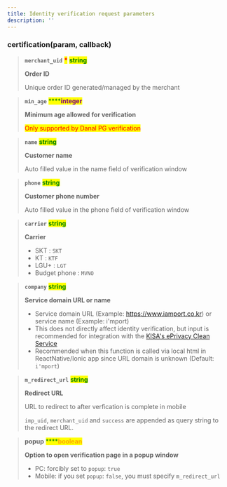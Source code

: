 ```yaml
---
title: Identity verification request parameters
description: ''
---
```





### certification(param, callback) <a href="#certification" id="certification"></a>

> **`merchant_uid`**  <mark style="color:red;">**\***</mark>  <mark style="color:green;">**string**</mark>
>
> **Order ID**
>
> Unique order ID generated/managed by the merchant

> **`min_age`**    <mark style="color:green;">****</mark><mark style="color:purple;">**integer**</mark>
>
> **Minimum age allowed** **for verification**
>
> <mark style="color:red;">Only supported by Danal PG verification</mark>

> **`name`**    <mark style="color:green;">**string**</mark>
>
> **Customer name**
>
> Auto filled value in the name field of verification window

> **`phone`**    <mark style="color:green;">**string**</mark>
>
> **Customer phone number**
>
> Auto filled value in the phone field of verification window

> **`carrier`**    <mark style="color:green;">**string**</mark>
>
> **Carrier**
>
> * SKT : `SKT`
> * KT : `KTF`
> * LGU+ : `LGT`
> * Budget phone : `MVNO`

> **`company`**    <mark style="color:green;">**string**</mark>
>
> **Service domain URL or name**
>
> * Service domain URL (Example: https://www.iamport.co.kr) or service name (Example: i'mport)
> * This does not directly affect identity verification, but input is recommended for integration with the [KISA's ePrivacy Clean Service](https://www.eprivacy.go.kr/)
> * Recommended when this function is called via local html in ReactNative/Ionic app since URL domain is unknown (Default: `i'mport`)

> **`m_redirect_url`**    <mark style="color:green;">**string**</mark>
>
> **Redirect URL**
>
> URL to redirect to after verfication is complete in mobile
>
> `imp_uid`, `merchant_uid` and `success` are appended as query string to the redirect URL.
>
>

> **popup**    <mark style="color:green;">****</mark><mark style="color:orange;">**boolean**</mark>
>
> **Option to open verification page in a popup window**
>
> * PC: forcibly set to `popup`: `true`
> * Mobile: if you set `popup`: `false`, you must specify `m_redirect_url`
